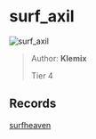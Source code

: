 
# surf_axil

![surf_axil](https://raw.githubusercontent.com/Sayt123/SurfMapPics/Maps-and-bonuses/csgo/surf_axil.jpg)

> Author: **Klemix**
>
> Tier 4

## Records

[surfheaven](https://surfheaven.eu/map/surf_axil)
